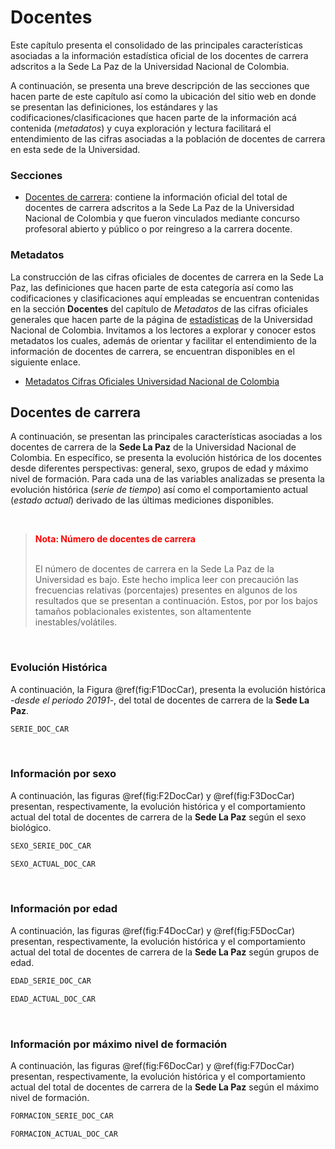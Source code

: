 # Docentes {#Doc}

Este capítulo presenta el consolidado de las principales características asociadas a la información estadística oficial de los docentes de carrera adscritos a la Sede La Paz de la Universidad Nacional de Colombia.

A continuación, se presenta una breve descripción de las secciones que hacen parte de este capítulo así como la ubicación del sitio web en donde se presentan las definiciones, los estándares y las codificaciones/clasificaciones que hacen parte de la información acá contenida (*metadatos*) y cuya exploración y lectura facilitará el entendimiento de las cifras asociadas a la población de docentes de carrera en esta sede de la Universidad.


<h3>**Secciones**</h3>


* [Docentes de carrera](#DocCar): contiene la información oficial del total de docentes de carrera adscritos a la Sede La Paz de la Universidad Nacional de Colombia y que fueron vinculados mediante concurso profesoral abierto y público o por reingreso a la carrera docente.

<h3>**Metadatos**</h3>

La construcción de las cifras oficiales de docentes de carrera en la Sede La Paz, las definiciones que hacen parte de esta categoría así como las codificaciones y clasificaciones aquí empleadas se encuentran contenidas en la sección **Docentes** del capítulo de *Metadatos* de las cifras oficiales generales que hacen parte de la página de [estadísticas](http://estadisticas.unal.edu.co/home/) de la Universidad Nacional de Colombia. Invitamos a los lectores a explorar y conocer estos metadatos los cuales, además de orientar y facilitar el entendimiento de la información de docentes de carrera, se encuentran disponibles en el siguiente enlace.

* [Metadatos Cifras Oficiales Universidad Nacional de Colombia](http://estadisticas.unal.edu.co/menu-principal/cifras-generales/metadatos/cifras-generales/)


## Docentes de carrera {#DocCar}

A continuación, se presentan las principales características asociadas a los docentes de carrera de la **Sede La Paz** de la Universidad Nacional de Colombia. En específico, se presenta la evolución histórica de los docentes desde diferentes perspectivas: general, sexo, grupos de edad y máximo nivel de formación. Para cada una de las variables analizadas se presenta la evolución histórica (*serie de tiempo*) así como el comportamiento actual (*estado actual*) derivado de las últimas mediciones disponibles.

<br>
<blockquote>
<p><strong><p style="color:red;">Nota: Número de docentes de carrera </p></strong><br>
El número de docentes de carrera en la Sede La Paz de la Universidad es bajo. Este hecho implica leer con precaución las frecuencias relativas (porcentajes) presentes en algunos de los resultados que se presentan a continuación. Estos, por por los bajos tamaños poblacionales existentes, son altamentente inestables/volátiles.
</p>
</blockquote>
<br>

### Evolución Histórica

A continuación, la Figura \@ref(fig:F1DocCar), presenta la evolución histórica -*desde el periodo 20191*-, del total de docentes de carrera de la **Sede La Paz**.

```r
SERIE_DOC_CAR
```
<br>

### Información por sexo

A continuación, las figuras \@ref(fig:F2DocCar) y \@ref(fig:F3DocCar) presentan, respectivamente, la evolución histórica y el comportamiento actual del total de docentes de carrera de la **Sede La Paz** según el sexo biológico.


```r
SEXO_SERIE_DOC_CAR
```

```r
SEXO_ACTUAL_DOC_CAR
```
<br>

### Información por edad

A continuación, las figuras \@ref(fig:F4DocCar) y \@ref(fig:F5DocCar) presentan, respectivamente, la evolución histórica y el comportamiento actual del total de docentes de carrera de la **Sede La Paz** según grupos de edad.


```r
EDAD_SERIE_DOC_CAR
```

```r
EDAD_ACTUAL_DOC_CAR
```
<br>

### Información por máximo nivel de formación

A continuación, las figuras \@ref(fig:F6DocCar) y \@ref(fig:F7DocCar) presentan, respectivamente, la evolución histórica y el comportamiento actual del total de docentes de carrera de la **Sede La Paz** según el máximo nivel de formación.

```r
FORMACION_SERIE_DOC_CAR
```

```r
FORMACION_ACTUAL_DOC_CAR
```

